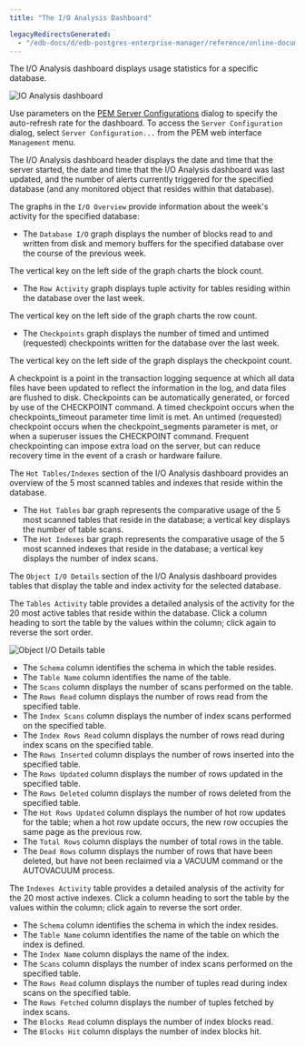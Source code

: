 ```yaml
---
title: "The I/O Analysis Dashboard"

legacyRedirectsGenerated:
  - "/edb-docs/d/edb-postgres-enterprise-manager/reference/online-documentation/8.0/io_analysis_dashboard.html"
---
```


<div id="io_analysis_dashboard" class="registered_link"></div>

The I/O Analysis dashboard displays usage statistics for a specific database.

![IO Analysis dashboard](../../images/io_analysis_dashboard.png)

Use parameters on the [PEM Server Configurations](../02_pem_server_config/#pem_server_config) dialog to specify the auto-refresh rate for the dashboard. To access the `Server Configuration` dialog, select `Server Configuration...` from the PEM web interface `Management` menu.

The I/O Analysis dashboard header displays the date and time that the server started, the date and time that the I/O Analysis dashboard was last updated, and the number of alerts currently triggered for the specified database (and any monitored object that resides within that database).

The graphs in the `I/O Overview` provide information about the week's activity for the specified database:

-   The `Database I/O` graph displays the number of blocks read to and written from disk and memory buffers for the specified database over the course of the previous week.

The vertical key on the left side of the graph charts the block count.

-   The `Row Activity` graph displays tuple activity for tables residing within the database over the last week.

The vertical key on the left side of the graph charts the row count.

-   The `Checkpoints` graph displays the number of timed and untimed (requested) checkpoints written for the database over the last week.

The vertical key on the left side of the graph displays the checkpoint count.

A checkpoint is a point in the transaction logging sequence at which all data files have been updated to reflect the information in the log, and data files are flushed to disk. Checkpoints can be automatically generated, or forced by use of the CHECKPOINT command. A timed checkpoint occurs when the checkpoints_timeout parameter time limit is met. An untimed (requested) checkpoint occurs when the checkpoint_segments parameter is met, or when a superuser issues the CHECKPOINT command. Frequent checkpointing can impose extra load on the server, but can reduce recovery time in the event of a crash or hardware failure.

The `Hot Tables/Indexes` section of the I/O Analysis dashboard provides an overview of the 5 most scanned tables and indexes that reside within the database.

-   The `Hot Tables` bar graph represents the comparative usage of the 5 most scanned tables that reside in the database; a vertical key displays the number of table scans.
-   The `Hot Indexes` bar graph represents the comparative usage of the 5 most scanned indexes that reside in the database; a vertical key displays the number of index scans.

The `Object I/O Details` section of the I/O Analysis dashboard provides tables that display the table and index activity for the selected database.

The `Tables Activity` table provides a detailed analysis of the activity for the 20 most active tables that reside within the database. Click a column heading to sort the table by the values within the column; click again to reverse the sort order.

![Object I/O Details table](../../images/object_io_details_table.png)

-   The `Schema` column identifies the schema in which the table resides.
-   The `Table Name` column identifies the name of the table.
-   The `Scans` column displays the number of scans performed on the table.
-   The `Rows Read` column displays the number of rows read from the specified table.
-   The `Index Scans` column displays the number of index scans performed on the specified table.
-   The `Index Rows Read` column displays the number of rows read during index scans on the specified table.
-   The `Rows Inserted` column displays the number of rows inserted into the specified table.
-   The `Rows Updated` column displays the number of rows updated in the specified table.
-   The `Rows Deleted` column displays the number of rows deleted from the specified table.
-   The `Hot Rows Updated` column displays the number of hot row updates for the table; when a hot row update occurs, the new row occupies the same page as the previous row.
-   The `Total Rows` column displays the number of total rows in the table.
-   The `Dead Rows` column displays the number of rows that have been deleted, but have not been reclaimed via a VACUUM command or the AUTOVACUUM process.

The `Indexes Activity` table provides a detailed analysis of the activity for the 20 most active indexes. Click a column heading to sort the table by the values within the column; click again to reverse the sort order.

-   The `Schema` column identifies the schema in which the index resides.
-   The `Table Name` column identifies the name of the table on which the index is defined.
-   The `Index Name` column displays the name of the index.
-   The `Scans` column displays the number of index scans performed on the specified table.
-   The `Rows Read` column displays the number of tuples read during index scans on the specified table.
-   The `Rows Fetched` column displays the number of tuples fetched by index scans.
-   The `Blocks Read` column displays the number of index blocks read.
-   The `Blocks Hit` column displays the number of index blocks hit.
